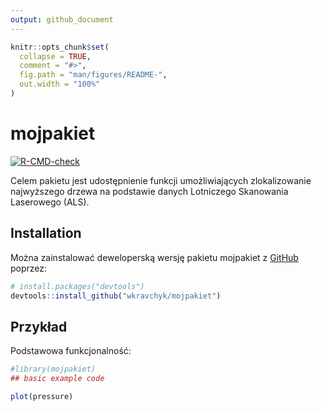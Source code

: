 ```yaml
---
output: github_document
---
```


<!-- README.md is generated from README.Rmd. Please edit that file -->

```r
knitr::opts_chunk$set(
  collapse = TRUE,
  comment = "#>",
  fig.path = "man/figures/README-",
  out.width = "100%"
)
```

# mojpakiet

<!-- badges: start -->
[![R-CMD-check](https://github.com/wkravchyk/mojpakiet/actions/workflows/R-CMD-check.yaml/badge.svg)](https://github.com/wkravchyk/mojpakiet/actions/workflows/R-CMD-check.yaml)
<!-- badges: end -->

Celem pakietu jest udostępnienie funkcji umożliwiających zlokalizowanie najwyższego drzewa na podstawie danych Lotniczego Skanowania Laserowego (ALS).

## Installation

Można zainstalować deweloperską wersję pakietu mojpakiet z [GitHub](https://github.com/) poprzez:

``` r
# install.packages("devtools")
devtools::install_github("wkravchyk/mojpakiet")
```

## Przykład

Podstawowa funkcjonalność:

```r
#library(mojpakiet)
## basic example code
```


```r
plot(pressure)
```

